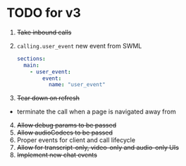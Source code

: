 # TODO for v3

1. ~~Take inbound calls~~
2. `calling.user_event` new event from SWML
   ```yaml
   sections:
     main:
       - user_event:
           event:
             name: "user_event"
   ```

3. ~~Tear down on refresh~~
- terminate the call when a page is navigated away from

4. ~~Allow debug params to be passed~~
5. ~~Allow audioCodecs to be passed~~
6. Proper events for client and call lifecycle
7. ~~Allow for transcript-only, video-only and audio-only UIs~~
8. ~~Implement new chat events~~ 